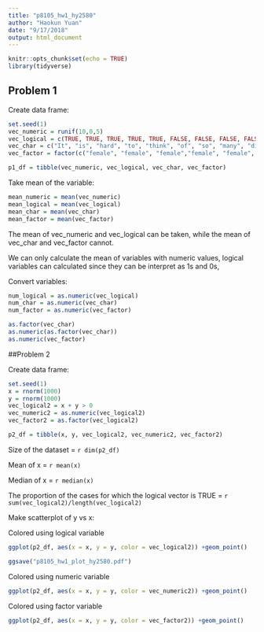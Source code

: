 ```yaml
---
title: "p8105_hw1_hy2580"
author: "Haokun Yuan"
date: "9/17/2018"
output: html_document
---
```


```r
knitr::opts_chunk$set(echo = TRUE)
library(tidyverse)
```

## Problem 1

Create data frame:

```r
set.seed(1)
vec_numeric = runif(10,0,5)
vec_logical = c(TRUE, TRUE, TRUE, TRUE, TRUE, FALSE, FALSE, FALSE, FALSE, FALSE)
vec_char = c("It", "is", "hard", "to", "think", "of", "so", "many", "different", "characters")
vec_factor = factor(c("female", "female", "female","female", "female", "male", "male", "male", "male", "male"))

p1_df = tibble(vec_numeric, vec_logical, vec_char, vec_factor)
```

Take mean of the variable:

```r
mean_numeric = mean(vec_numeric)
mean_logical = mean(vec_logical)
mean_char = mean(vec_char)
mean_factor = mean(vec_factor)
```
The mean of vec_numeric and vec_logical can be taken, while the mean of vec_char and vec_factor cannot.

We can only calculate the mean of variables with numeric values, logical variables can calculated since they can be interpret as 1s and 0s,

Convert variables:

```r
num_logical = as.numeric(vec_logical)
num_char = as.numeric(vec_char)
num_factor = as.numeric(vec_factor)
```

```r
as.factor(vec_char)
as.numeric(as.factor(vec_char))
as.numeric(vec_factor)
```

##Problem 2

Create data frame:

```r
set.seed(1)
x = rnorm(1000)
y = rnorm(1000)
vec_logical2 = x + y > 0
vec_numeric2 = as.numeric(vec_logical2)
vec_factor2 = as.factor(vec_logical2)

p2_df = tibble(x, y, vec_logical2, vec_numeric2, vec_factor2)
```

Size of the dataset = `r dim(p2_df)`

Mean of x = `r mean(x)`

Median of x = `r median(x)`

The proportion of the cases for which the logical vector is TRUE = `r sum(vec_logical2)/length(vec_logical2)`



Make scatterplot of y vs x:

Colored using logical variable

```r
ggplot(p2_df, aes(x = x, y = y, color = vec_logical2)) +geom_point()

ggsave("p8105_hw1_plot_hy2580.pdf")
```

Colored using numeric variable

```r
ggplot(p2_df, aes(x = x, y = y, color = vec_numeric2)) +geom_point()
```

Colored using factor variable

```r
ggplot(p2_df, aes(x = x, y = y, color = vec_factor2)) +geom_point()
```


